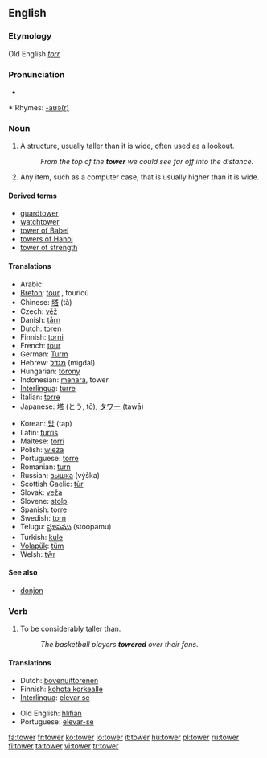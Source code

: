 ==English==

===Etymology===
Old English ''[[torr]]''

===Pronunciation===
*{{audio|en-us-tower.ogg|Audio (US)}}

*:Rhymes: [[Rhymes:English:-aʊə(r)|-aʊə(r)]]

===Noun===
{{wikipedia}}
{{en-noun}}

# A structure, usually taller than it is wide, often used as a lookout.
#:''From the top of the '''tower''' we could see far off into the distance.''
# {{figurative}} Any item, such as a computer case, that is usually higher than it is wide.

====Derived terms====
*[[guardtower]]
*[[watchtower]]
*[[tower of Babel]]
*[[towers of Hanoi]]
*[[tower of strength]]

====Translations====
{{rfc-trans}}
{{top}}
*Arabic: {{ARchar|[[برج]]}} {{Unicode|(burj)}}
*[[Breton]]: [[tour#Breton|tour]] {{m}}, tourioù {{p}}
*Chinese: [[塔]] (tǎ)
*Czech: [[věž]] {{f}}
*Danish: [[tårn]] {{n}}
*Dutch: [[toren]] {{m}}
*Finnish: [[torni]]
*French: [[tour#French|tour]] {{f}}
*German: [[Turm]] {{m}}
*Hebrew: [[מגדל]] (migdal) {{m}}
*Hungarian: [[torony]]
*Indonesian: [[menara]], tower
*[[Interlingua]]: [[turre]]
*Italian: [[torre]] {{f}}
*Japanese: [[塔]] (とう, tō), [[タワー]] (tawā)
{{mid}}
*Korean: [[탑]] (tap)
*Latin: [[turris]] {{f}}
*Maltese: [[torri]] {{m}}
*Polish: [[wieża]] {{f}}
*Portuguese: [[torre]] {{f}}
*Romanian: [[turn#Romanian|turn]] {{n}}
*Russian: [[вышка]] (výška) {{f}}
*Scottish Gaelic: [[tùr]] {{m}}
*Slovak: [[veža]] {{f}}
*Slovene: [[stolp]] {{m}}
*Spanish: [[torre]] {{f}}
*Swedish: [[torn#Swedish|torn]]
*Telugu: [[స్తూపము]] (stoopamu)
*Turkish: [[kule]]
*[[Volapük]]: [[tüm]]
*Welsh: [[tŵr]]
{{bottom}}

====See also====
*[[donjon]]

===Verb===
{{en-verb|towers|towering|towered}}

# To be considerably taller than.
#:''The basketball players '''towered''' over their fans''.

====Translations====
{{top}}
*Dutch: [[bovenuittorenen]]
*Finnish: [[kohota korkealle]]
*[[Interlingua]]: [[elevar se]]
{{mid}}
*Old English: [[hlifian]]
*Portuguese: [[elevar-se]]
{{bottom}}

[[fa:tower]]
[[fr:tower]]
[[ko:tower]]
[[io:tower]]
[[it:tower]]
[[hu:tower]]
[[pl:tower]]
[[ru:tower]]
[[fi:tower]]
[[ta:tower]]
[[vi:tower]]
[[tr:tower]]